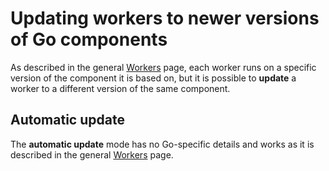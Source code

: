 
# Updating workers to newer versions of Go components

As described in the general [Workers](docs/concepts-workers) page, each worker runs on a specific version of the component it is based on, but it is possible to **update** a worker to a different version of the same component.

## Automatic update

The **automatic update** mode has no Go-specific details and works as it is described in the general [Workers](docs/concepts-workers) page.
